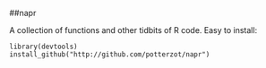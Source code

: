 ##napr

A collection of functions and other tidbits of R code. Easy to install:

    library(devtools)
    install_github("http://github.com/potterzot/napr")




